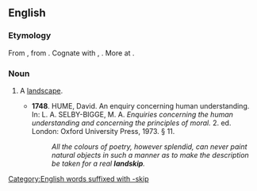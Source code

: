 ==English==

===Etymology===
From {{etyl|enm|en}} {{m|enm|*landschippe}}, from {{etyl|ang|en}} {{term|landscipe||region, district|lang=ang}}. Cognate with {{etyl|sco|-}} {{term|landskip|lang=sco}}, {{term|landskipe||landscape|lang=sco}}. More at {{l|en|landscape}}.

===Noun===
{{en-noun}}

# {{context|rare|obsolete|or|regional|lang=en}} A [[landscape]].
#* '''1748'''. HUME, David. An enquiry concerning human understanding. In: L. A. SELBY-BIGGE, M. A. ''Enquiries concerning the human understanding and concerning the principles of moral.'' 2. ed. London: Oxford University Press, 1973. § 11.
#*: ''All the colours of poetry, however splendid, can never paint natural objects in such a manner as to make the description be taken for a real '''landskip'''.''

[[Category:English words suffixed with -skip]]